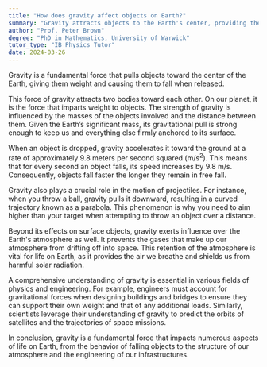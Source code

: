 ```yaml
---
title: "How does gravity affect objects on Earth?"
summary: "Gravity attracts objects to the Earth's center, providing them with weight and causing them to fall when released."
author: "Prof. Peter Brown"
degree: "PhD in Mathematics, University of Warwick"
tutor_type: "IB Physics Tutor"
date: 2024-03-26
---
```


Gravity is a fundamental force that pulls objects toward the center of the Earth, giving them weight and causing them to fall when released.

This force of gravity attracts two bodies toward each other. On our planet, it is the force that imparts weight to objects. The strength of gravity is influenced by the masses of the objects involved and the distance between them. Given the Earth’s significant mass, its gravitational pull is strong enough to keep us and everything else firmly anchored to its surface.

When an object is dropped, gravity accelerates it toward the ground at a rate of approximately $9.8$ meters per second squared ($\text{m/s}^2$). This means that for every second an object falls, its speed increases by $9.8$ m/s. Consequently, objects fall faster the longer they remain in free fall.

Gravity also plays a crucial role in the motion of projectiles. For instance, when you throw a ball, gravity pulls it downward, resulting in a curved trajectory known as a parabola. This phenomenon is why you need to aim higher than your target when attempting to throw an object over a distance.

Beyond its effects on surface objects, gravity exerts influence over the Earth's atmosphere as well. It prevents the gases that make up our atmosphere from drifting off into space. This retention of the atmosphere is vital for life on Earth, as it provides the air we breathe and shields us from harmful solar radiation.

A comprehensive understanding of gravity is essential in various fields of physics and engineering. For example, engineers must account for gravitational forces when designing buildings and bridges to ensure they can support their own weight and that of any additional loads. Similarly, scientists leverage their understanding of gravity to predict the orbits of satellites and the trajectories of space missions.

In conclusion, gravity is a fundamental force that impacts numerous aspects of life on Earth, from the behavior of falling objects to the structure of our atmosphere and the engineering of our infrastructures.
    